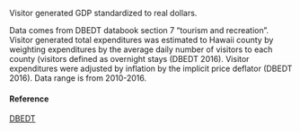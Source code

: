 Visitor generated GDP standardized to real dollars.

Data comes from DBEDT databook section 7 “tourism and recreation”. Visitor generated total expenditures was estimated to Hawaii county by weighting expenditures by the average daily number of visitors to each county (visitors defined as overnight stays (DBEDT 2016). Visitor expenditures were adjusted by inflation by the implicit price deflator (DBEDT 2016). Data range is from 2010-2016.

#### Reference

[DBEDT](http://dbedt.hawaii.gov/economic/databook/db2016/)